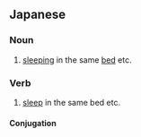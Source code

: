==Japanese==
{{ja-kanjitab|同|衾}}

===Noun===
{{ja-noun|どうきん}}

# [[sleeping]] in the same [[bed]] etc.

===Verb===
{{ja-verb-suru|k|hira=どうきん|rom=dōkin|hidx=とうきん'}}

# [[sleep]] in the same bed etc.

====Conjugation====
{{ja-suru|同衾|どうきん|dōkin}}